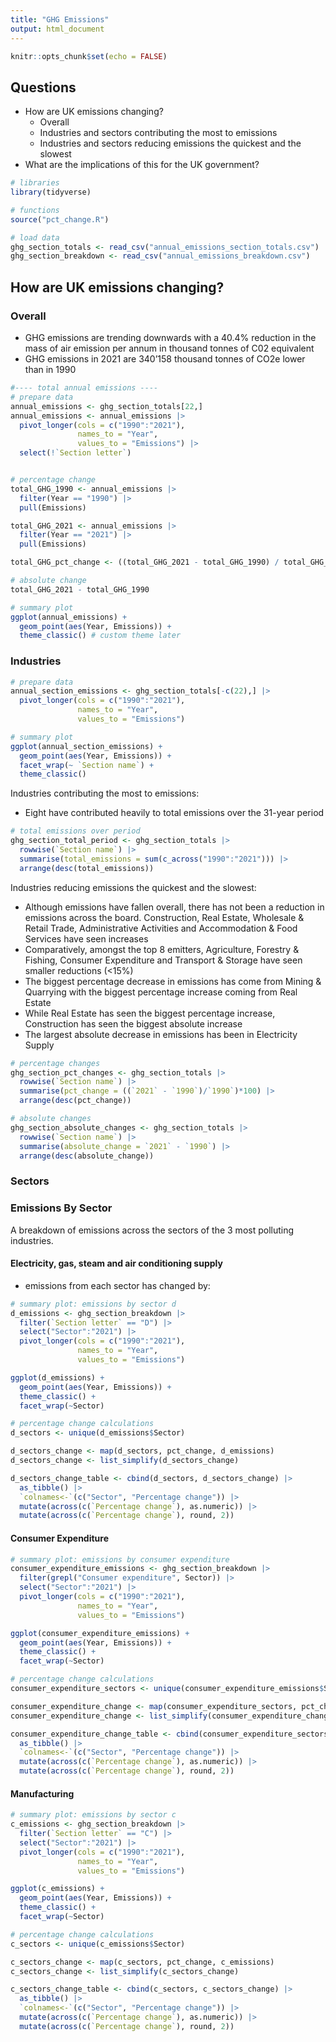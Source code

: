 ```yaml
---
title: "GHG Emissions"
output: html_document
---
```


```r
knitr::opts_chunk$set(echo = FALSE)
```

## Questions

* How are UK emissions changing?
  * Overall
  * Industries and sectors contributing the most to emissions
  * Industries and sectors reducing emissions the quickest and the slowest
* What are the implications of this for the UK government?

```r
# libraries
library(tidyverse)

# functions
source("pct_change.R")

# load data
ghg_section_totals <- read_csv("annual_emissions_section_totals.csv")
ghg_section_breakdown <- read_csv("annual_emissions_breakdown.csv")
```

## How are UK emissions changing?
### Overall

* GHG emissions are trending downwards with a 40.4% reduction in the mass of air emission per annum in thousand tonnes of C02 equivalent
* GHG emissions in 2021 are 340'158 thousand tonnes of CO2e lower than in 1990
```r
#---- total annual emissions ----
# prepare data
annual_emissions <- ghg_section_totals[22,]
annual_emissions <- annual_emissions |>
  pivot_longer(cols = c("1990":"2021"),
               names_to = "Year",
               values_to = "Emissions") |>
  select(!`Section letter`)


# percentage change
total_GHG_1990 <- annual_emissions |>
  filter(Year == "1990") |>
  pull(Emissions)

total_GHG_2021 <- annual_emissions |>
  filter(Year == "2021") |>
  pull(Emissions)

total_GHG_pct_change <- ((total_GHG_2021 - total_GHG_1990) / total_GHG_1990) * 100

# absolute change
total_GHG_2021 - total_GHG_1990

# summary plot
ggplot(annual_emissions) +
  geom_point(aes(Year, Emissions)) +
  theme_classic() # custom theme later
```


### Industries
```r
# prepare data
annual_section_emissions <- ghg_section_totals[-c(22),] |>
  pivot_longer(cols = c("1990":"2021"),
               names_to = "Year",
               values_to = "Emissions")

# summary plot
ggplot(annual_section_emissions) +
  geom_point(aes(Year, Emissions)) +
  facet_wrap(~ `Section name`) +
  theme_classic()
```

Industries contributing the most to emissions:

* Eight have contributed heavily to total emissions over the 31-year period
```r
# total emissions over period
ghg_section_total_period <- ghg_section_totals |>
  rowwise(`Section name`) |>
  summarise(total_emissions = sum(c_across("1990":"2021"))) |>
  arrange(desc(total_emissions))
```


Industries reducing emissions the quickest and the slowest:

* Although emissions have fallen overall, there has not been a reduction in emissions across the board. Construction, Real Estate, Wholesale & Retail Trade, Administrative Activities and Accommodation & Food Services have seen increases
* Comparatively, amongst the top 8 emitters, Agriculture, Forestry & Fishing, Consumer Expenditure and Transport & Storage have seen smaller reductions (<15%)
* The biggest percentage decrease in emissions has come from Mining & Quarrying with the biggest percentage increase coming from Real Estate
* While Real Estate has seen the biggest percentage increase, Construction has seen the biggest absolute increase
* The largest absolute decrease in emissions has been in Electricity Supply
```r
# percentage changes
ghg_section_pct_changes <- ghg_section_totals |>
  rowwise(`Section name`) |>
  summarise(pct_change = ((`2021` - `1990`)/`1990`)*100) |>
  arrange(desc(pct_change))

# absolute changes
ghg_section_absolute_changes <- ghg_section_totals |>
  rowwise(`Section name`) |>
  summarise(absolute_change = `2021` - `1990`) |>
  arrange(desc(absolute_change))
```



### Sectors


### Emissions By Sector
A breakdown of emissions across the sectors of the 3 most polluting industries.

#### Electricity, gas, steam and air conditioning supply

* emissions from each sector has changed by:
```r
# summary plot: emissions by sector d
d_emissions <- ghg_section_breakdown |>
  filter(`Section letter` == "D") |>
  select("Sector":"2021") |>
  pivot_longer(cols = c("1990":"2021"),
               names_to = "Year",
               values_to = "Emissions")

ggplot(d_emissions) +
  geom_point(aes(Year, Emissions)) +
  theme_classic() +
  facet_wrap(~Sector)
```

```r
# percentage change calculations
d_sectors <- unique(d_emissions$Sector)

d_sectors_change <- map(d_sectors, pct_change, d_emissions)
d_sectors_change <- list_simplify(d_sectors_change)

d_sectors_change_table <- cbind(d_sectors, d_sectors_change) |>
  as_tibble() |>
  `colnames<-`(c("Sector", "Percentage change")) |>
  mutate(across(c(`Percentage change`), as.numeric)) |>
  mutate(across(c(`Percentage change`), round, 2))
```


#### Consumer Expenditure
```r
# summary plot: emissions by consumer expenditure
consumer_expenditure_emissions <- ghg_section_breakdown |>
  filter(grepl("Consumer expenditure", Sector)) |>
  select("Sector":"2021") |>
  pivot_longer(cols = c("1990":"2021"),
               names_to = "Year",
               values_to = "Emissions")

ggplot(consumer_expenditure_emissions) +
  geom_point(aes(Year, Emissions)) +
  theme_classic() +
  facet_wrap(~Sector)
```

```r
# percentage change calculations
consumer_expenditure_sectors <- unique(consumer_expenditure_emissions$Sector)

consumer_expenditure_change <- map(consumer_expenditure_sectors, pct_change, consumer_expenditure_emissions)
consumer_expenditure_change <- list_simplify(consumer_expenditure_change)

consumer_expenditure_change_table <- cbind(consumer_expenditure_sectors, consumer_expenditure_change) |>
  as_tibble() |>
  `colnames<-`(c("Sector", "Percentage change")) |>
  mutate(across(c(`Percentage change`), as.numeric)) |>
  mutate(across(c(`Percentage change`), round, 2))
```


#### Manufacturing
```r
# summary plot: emissions by sector c
c_emissions <- ghg_section_breakdown |>
  filter(`Section letter` == "C") |>
  select("Sector":"2021") |>
  pivot_longer(cols = c("1990":"2021"),
               names_to = "Year",
               values_to = "Emissions")

ggplot(c_emissions) +
  geom_point(aes(Year, Emissions)) +
  theme_classic() +
  facet_wrap(~Sector)
```

```r
# percentage change calculations
c_sectors <- unique(c_emissions$Sector)

c_sectors_change <- map(c_sectors, pct_change, c_emissions)
c_sectors_change <- list_simplify(c_sectors_change)

c_sectors_change_table <- cbind(c_sectors, c_sectors_change) |>
  as_tibble() |>
  `colnames<-`(c("Sector", "Percentage change")) |>
  mutate(across(c(`Percentage change`), as.numeric)) |>
  mutate(across(c(`Percentage change`), round, 2))
```

